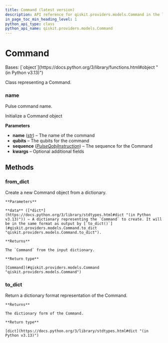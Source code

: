 ```yaml
---
title: Command (latest version)
description: API reference for qiskit.providers.models.Command in the latest version of qiskit
in_page_toc_min_heading_level: 1
python_api_type: class
python_api_name: qiskit.providers.models.Command
---
```


# Command

<Class id="qiskit.providers.models.Command" isDedicatedPage={true} github="https://github.com/Qiskit/qiskit/tree/stable/1.3/qiskit/providers/models/pulsedefaults.py#L96-L162" signature="qiskit.providers.models.Command(name, qubits=None, sequence=None, **kwargs)" modifiers="class">
  Bases: [`object`](https://docs.python.org/3/library/functions.html#object "(in Python v3.13)")

  Class representing a Command.

  ### name

  <Attribute id="qiskit.providers.models.Command.name">
    Pulse command name.
  </Attribute>

  Initialize a Command object

  **Parameters**

  *   **name** ([*str*](https://docs.python.org/3/library/stdtypes.html#str "(in Python v3.13)")) – The name of the command
  *   **qubits** – The qubits for the command
  *   **sequence** ([*PulseQobjInstruction*](qiskit.qobj.PulseQobjInstruction "qiskit.qobj.PulseQobjInstruction")) – The sequence for the Command
  *   **kwargs** – Optional additional fields

  ## Methods

  ### from\_dict

  <Function id="qiskit.providers.models.Command.from_dict" github="https://github.com/Qiskit/qiskit/tree/stable/1.3/qiskit/providers/models/pulsedefaults.py#L142-L162" signature="from_dict(data)" modifiers="classmethod">
    Create a new Command object from a dictionary.

    **Parameters**

    **data** ([*dict*](https://docs.python.org/3/library/stdtypes.html#dict "(in Python v3.13)")) – A dictionary representing the `Command` to create. It will be in the same format as output by [`to_dict()`](#qiskit.providers.models.Command.to_dict "qiskit.providers.models.Command.to_dict").

    **Returns**

    The `Command` from the input dictionary.

    **Return type**

    [Command](#qiskit.providers.models.Command "qiskit.providers.models.Command")
  </Function>

  ### to\_dict

  <Function id="qiskit.providers.models.Command.to_dict" github="https://github.com/Qiskit/qiskit/tree/stable/1.3/qiskit/providers/models/pulsedefaults.py#L128-L140" signature="to_dict()">
    Return a dictionary format representation of the Command.

    **Returns**

    The dictionary form of the Command.

    **Return type**

    [dict](https://docs.python.org/3/library/stdtypes.html#dict "(in Python v3.13)")
  </Function>
</Class>

